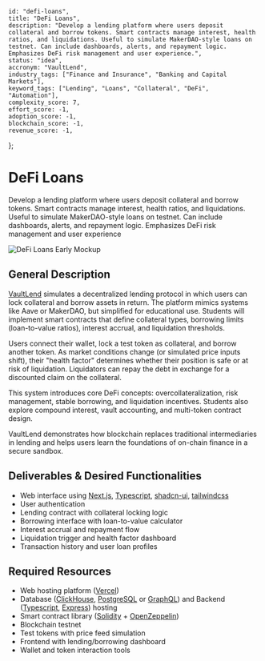     id: "defi-loans",
    title: "DeFi Loans",
    description: "Develop a lending platform where users deposit collateral and borrow tokens. Smart contracts manage interest, health ratios, and liquidations. Useful to simulate MakerDAO-style loans on testnet. Can include dashboards, alerts, and repayment logic. Emphasizes DeFi risk management and user experience.",
    status: "idea",
    accronym: "VaultLend",
    industry_tags: ["Finance and Insurance", "Banking and Capital Markets"],
    keyword_tags: ["Lending", "Loans", "Collateral", "DeFi", "Automation"],
    complexity_score: 7,
    effort_score: -1,
    adoption_score: -1,
    blockchain_score: -1,
    revenue_score: -1,
};

# DeFi Loans

Develop a lending platform where users deposit collateral and borrow tokens. Smart contracts manage interest, health ratios, and liquidations. Useful to simulate MakerDAO-style loans on testnet. Can include dashboards, alerts, and repayment logic. Emphasizes DeFi risk management and user experience

![DeFi Loans Early Mockup](/images/project/defi-loans.jpg)

## General Description

[VaultLend](https://vaultlend.monark.io) simulates a decentralized lending protocol in which users can lock collateral and borrow assets in return. The platform mimics systems like Aave or MakerDAO, but simplified for educational use. Students will implement smart contracts that define collateral types, borrowing limits (loan-to-value ratios), interest accrual, and liquidation thresholds.

Users connect their wallet, lock a test token as collateral, and borrow another token. As market conditions change (or simulated price inputs shift), their "health factor" determines whether their position is safe or at risk of liquidation. Liquidators can repay the debt in exchange for a discounted claim on the collateral.

This system introduces core DeFi concepts: overcollateralization, risk management, stable borrowing, and liquidation incentives. Students also explore compound interest, vault accounting, and multi-token contract design.

VaultLend demonstrates how blockchain replaces traditional intermediaries in lending and helps users learn the foundations of on-chain finance in a secure sandbox.

## Deliverables & Desired Functionalities

- Web interface using [Next.js](https://nextjs.org/), [Typescript](https://www.typescriptlang.org/), [shadcn-ui](https://ui.shadcn.com/), [tailwindcss](https://tailwindcss.com/)
- User authentication 
- Lending contract with collateral locking logic
- Borrowing interface with loan-to-value calculator
- Interest accrual and repayment flow
- Liquidation trigger and health factor dashboard
- Transaction history and user loan profiles

## Required Resources

- Web hosting platform ([Vercel](https://www.vercel.com/))
- Database ([ClickHouse](https://clickhouse.com/), [PostgreSQL](https://www.postgresql.org/) or [GraphQL](https://graphql.org/)) and Backend ([Typescript](https://www.typescriptlang.org/), [Express](https://expressjs.com/)) hosting
- Smart contract library ([Solidity](https://soliditylang.org/) + [OpenZeppelin](https://www.openzeppelin.com/))
- Blockchain testnet
- Test tokens with price feed simulation
- Frontend with lending/borrowing dashboard
- Wallet and token interaction tools
